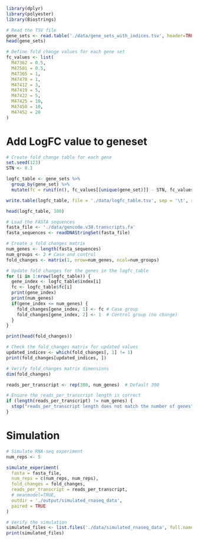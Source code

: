 ```r
library(dplyr)
library(polyester)
library(Biostrings)
```

```r
# Read the TSV file
gene_sets <- read.table('./data/gene_sets_with_indices.tsv', header=TRUE, sep='\t')
head(gene_sets)
```

```r
# Define fold change values for each gene set
fc_values <- list(
  M47362 = 0.5,  
  M47501 = 0.5,    
  M47365 = 1,     
  M47478 = 1,  
  M47412 = 3,     
  M47419 = 5,     
  M47422 = 5,     
  M47425 = 10,    
  M47450 = 10,  
  M47452 = 20   
)
```

# Add LogFC value to geneset
```r
# Create fold change table for each gene
set.seed(123) 
STN <- 0.1

logfc_table <- gene_sets %>%
  group_by(gene_set) %>%
  mutate(fc = runif(n(), fc_values[[unique(gene_set)]] - STN, fc_values[[unique(gene_set)]] + STN))

write.table(logfc_table, file = './data/logfc_table.tsv', sep = '\t', row.names = FALSE, quote = FALSE)

head(logfc_table, 100)

```


```r
# Load the FASTA sequences
fasta_file <- './data/gencode.v38.transcripts.fa'
fasta_sequences <- readDNAStringSet(fasta_file)

# Create a fold changes matrix
num_genes <- length(fasta_sequences)
num_groups <- 2 # Case and control
fold_changes <- matrix(1, nrow=num_genes, ncol=num_groups)

# Update fold changes for the genes in the logfc_table
for (i in 1:nrow(logfc_table)) {
  gene_index <- logfc_table$index[i]
  fc <- logfc_table$fc[i]
  print(gene_index)
  print(num_genes)
  if(gene_index <= num_genes) {
    fold_changes[gene_index, 1] <- fc # Case group
    fold_changes[gene_index, 2] <- 1  # Control group (no change)
  }
}

print(head(fold_changes))
```

```r
# Check the fold_changes matrix for updated values
updated_indices <- which(fold_changes[, 1] != 1)
print(fold_changes[updated_indices, ])
```


```r
# Verify fold_changes matrix dimensions
dim(fold_changes)
```


```r
reads_per_transcript <- rep(300, num_genes)  # Default 300

# Ensure the reads_per_transcript length is correct
if (length(reads_per_transcript) != num_genes) {
  stop("reads_per_transcript length does not match the number of genes")
}
```


# Simulation
```r
# Simulate RNA-seq experiment
num_reps <- 5

simulate_experiment(
  fasta = fasta_file,
  num_reps = c(num_reps, num_reps), 
  fold_changes = fold_changes,
  reads_per_transcript = reads_per_transcript,
  # meanmodel=TRUE,
  outdir = './output/simulated_rnaseq_data',
  paired = TRUE
)

# Verify the simulation
simulated_files <- list.files('./data/simulated_rnaseq_data', full.names = TRUE)
print(simulated_files)
```


